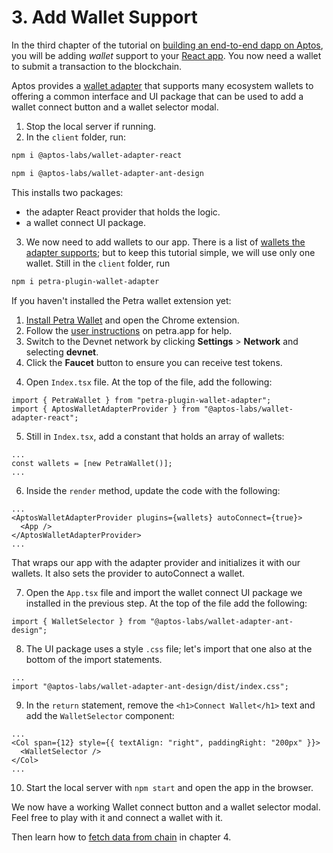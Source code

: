 
# 3. Add Wallet Support

In the third chapter of the tutorial on [building an end-to-end dapp on Aptos](../build-e2e-dapp.mdx), you will be adding _wallet_ support to your [React app](2-set-up-react-app.mdx). You now need a wallet to submit a transaction to the blockchain.

Aptos provides a [wallet adapter](../sdks/wallet-adapter.mdx) that supports many ecosystem wallets to offering a common interface and UI package that can be used to add a wallet connect button and a wallet selector modal.

1. Stop the local server if running.
2. In the `client` folder, run:

```bash filename="Terminal"
npm i @aptos-labs/wallet-adapter-react
```

```bash filename="Terminal"
npm i @aptos-labs/wallet-adapter-ant-design
```

This installs two packages:

- the adapter React provider that holds the logic.
- a wallet connect UI package.

3. We now need to add wallets to our app. There is a list of [wallets the adapter supports](https://github.com/aptos-labs/aptos-wallet-adapter#supported-wallet-packages); but to keep this tutorial simple, we will use only one wallet.
   Still in the `client` folder, run

```bash filename="Terminal"
npm i petra-plugin-wallet-adapter
```

<Callout type="info">
If you haven't installed the Petra wallet extension yet:

1. [Install Petra Wallet](https://petra.app) and open the Chrome extension.
2. Follow the [user instructions](https://petra.app/docs/use) on petra.app for help.
3. Switch to the Devnet network by clicking **Settings** > **Network** and selecting **devnet**.
4. Click the **Faucet** button to ensure you can receive test tokens.

</Callout>

4. Open `Index.tsx` file. At the top of the file, add the following:

```tsx filename="Index.tsx"
import { PetraWallet } from "petra-plugin-wallet-adapter";
import { AptosWalletAdapterProvider } from "@aptos-labs/wallet-adapter-react";
```

5. Still in `Index.tsx`, add a constant that holds an array of wallets:

```tsx filename="Index.tsx"
...
const wallets = [new PetraWallet()];
...
```

6. Inside the `render` method, update the code with the following:

```tsx filename="Index.tsx"
...
<AptosWalletAdapterProvider plugins={wallets} autoConnect={true}>
  <App />
</AptosWalletAdapterProvider>
...
```

That wraps our app with the adapter provider and initializes it with our wallets. It also sets the provider to autoConnect a wallet.

7. Open the `App.tsx` file and import the wallet connect UI package we installed in the previous step. At the top of the file add the following:

```tsx filename="App.tsx"
import { WalletSelector } from "@aptos-labs/wallet-adapter-ant-design";
```

8. The UI package uses a style `.css` file; let's import that one also at the bottom of the import statements.

```tsx filename="App.tsx"
...
import "@aptos-labs/wallet-adapter-ant-design/dist/index.css";
```

9. In the `return` statement, remove the `<h1>Connect Wallet</h1>` text and add the `WalletSelector` component:

```tsx filename="App.tsx"
...
<Col span={12} style={{ textAlign: "right", paddingRight: "200px" }}>
  <WalletSelector />
</Col>
...
```

10. Start the local server with `npm start` and open the app in the browser.

We now have a working Wallet connect button and a wallet selector modal. Feel free to play with it and connect a wallet with it.

Then learn how to [fetch data from chain](4-fetch-data-from-chain.mdx) in chapter 4.
